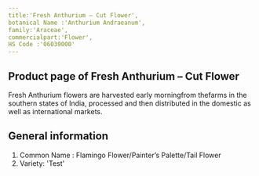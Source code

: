 ```yaml
---
title:'Fresh Anthurium – Cut Flower',
botanical Name :'Anthurium Andraeanum',
family:'Araceae',
commercialpart:'Flower',
HS Code :'06039000'
---
```


## Product page of Fresh Anthurium – Cut Flower

Fresh Anthurium flowers are harvested early morningfrom thefarms in the southern states of India, processed and then distributed in the domestic as well as international markets.

## General information

1. Common Name : Flamingo Flower/Painter’s Palette/Tail Flower
2. Variety: 'Test'
